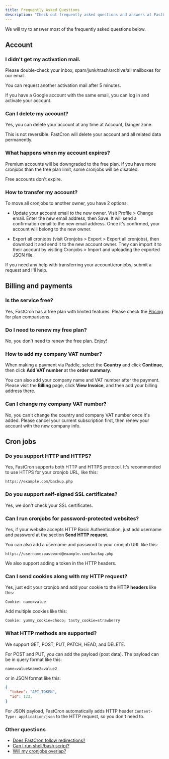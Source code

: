 ```yaml
---
title: Frequently Asked Questions
description: "Check out frequently asked questions and answers at FastCron."
---
```


We will try to answer most of the frequently asked questions below.

## Account
### I didn't get my activation mail.
Please double-check your inbox, spam/junk/trash/archive/all mailboxes for our email.

You can request another activation mail after 5 minutes.

If you have a Google account with the same email, you can log in and activate your account.

### Can I delete my account?
Yes, you can delete your account at any time at Account, Danger zone.

This is not reversible. FastCron will delete your account and all related data permanently.


### What happens when my account expires?
Premium accounts will be downgraded to the free plan. If you have more cronjobs than the free plan limit, some cronjobs will be disabled.

Free accounts don't expire.

### How to transfer my account?
To move all cronjobs to another owner, you have 2 options:

- Update your account email to the new owner. Visit Profile > Change email. Enter the new email address, then Save. It will send a confirmation email to the new email address. Once it's confirmed, your account will belong to the new owner.

- Export all cronjobs (visit Cronjobs > Export > Export all cronjobs), then download it and send it to the new account owner. They can import it to their account by visiting Cronjobs > Import and uploading the exported JSON file.

If you need any help with transferring your account/cronjobs, submit a request and I'll help.

## Billing and payments
### Is the service free?
Yes, FastCron has a free plan with limited features. Please check the [Pricing](/pricing) for plan comparisons.

### Do I need to renew my free plan?
No, you don't need to renew the free plan. Enjoy!

### How to add my company VAT number?
When making a payment via Paddle, select the **Country** and click **Continue**,
then click **Add VAT number** at the **order summary**.

You can also add your company name and VAT number after the payment.
Please visit the **Billing** page, click **View Invoice**, and then add your billing address there.

### Can I change my company VAT number?
No, you can't change the country and company VAT number once it's added.
Please cancel your current subscription first, then renew your account with the new company info.

## Cron jobs

### Do you support HTTP and HTTPS?
Yes, FastCron supports both HTTP and HTTPS protocol.
It's recommended to use HTTPS for your cronjob URL, like this:
```
https://example.com/backup.php
```

### Do you support self-signed SSL certificates?
Yes, we don't check your SSL certificates.

### Can I run cronjobs for password-protected websites?
Yes, if your website accepts HTTP Basic Authentication, just add username and password at the section **Send HTTP request**.

You can also add a username and password to your cronjob URL like this:
```
https://username:password@example.com/backup.php
```

We also support adding a token in the HTTP headers.

### Can I send cookies along with my HTTP request?
Yes, just edit your cronjob and add your cookie to the **HTTP headers** like this:
```
Cookie: name=value
```
Add multiple cookies like this:
```
Cookie: yummy_cookie=choco; tasty_cookie=strawberry
```

### What HTTP methods are supported?
We support GET, POST, PUT, PATCH, HEAD, and DELETE.

For POST and PUT, you can add the payload (post data).
The payload can be in query format like this:
```
name=value&name2=value2
```
or in JSON format like this:
```json
{
  "token": "API_TOKEN",
  "id": 123,
}
```
For JSON payload, FastCron automatically adds HTTP header
`Content-Type: application/json`
to the HTTP request, so you don't need to.

### Other questions
- [Does FastCron follow redirections?](/questions/will-fastcron-follow-redirections)
- [Can I run shell/bash script?](/questions/can-i-run-shell-bash-script)
- [Will my cronjobs overlap?](questions/will-cronjobs-overlap)